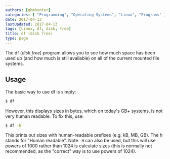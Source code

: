 ```yaml
---
authors: [gbmhunter]
categories: [ "Programming", "Operating Systems", "Linux", "Programs" ]
date: 2017-04-13
lastUpdated: 2017-04-13
tags: [Linux, df, disk, free]
title: df (disk free)
type: page
---
```


The df (_disk free_) program allows you to see how much space has been used up (and how much is still available) on all of the current mounted file systems.

## Usage

The basic way to use df is simply:

```sh    
$ df
```

However, this displays sizes in bytes, which on today's GB+ systems, is not very human readable. To fix this, use:

```sh    
$ df -h
```

This prints out sizes with human-readable prefixes (e.g. kB, MB, GB). The h stands for "Human readable". Note `-H` can also be used, but this will use powers of 1000 rather than 1024 is calculate sizes (this is normally not recommended, as the "correct" way is to use powers of 1024).